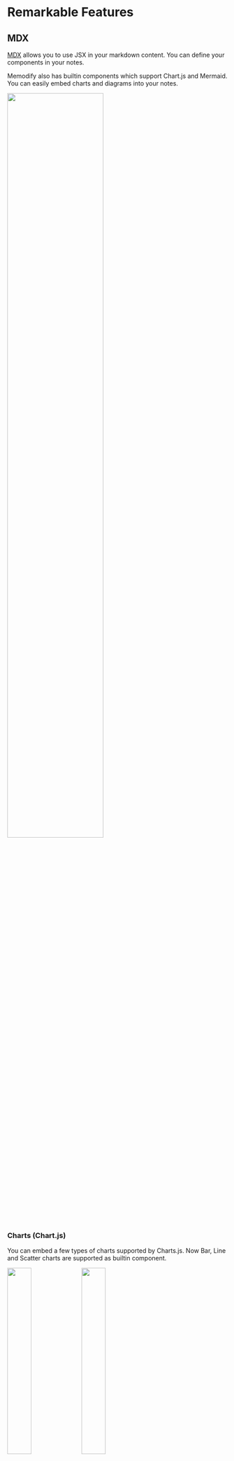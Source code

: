 
# Remarkable Features

## MDX

[MDX](https://mdxjs.com/) allows you to use JSX in your markdown content.
You can define your components in your notes.

Memodify also has builtin components which support Chart.js and Mermaid.
You can easily embed charts and diagrams into your notes.

<img width="66%" src="/mdx.png" />

### Charts (Chart.js)

You can embed a few types of charts supported by Charts.js.
Now Bar, Line and Scatter charts are supported as builtin component.

<div style={{ display: "flex" }}>
  <img width="33%" src="/bar-chart.png" className="rounded" />
  <img width="33%" src="/line-chart.png" className="ml-1 rounded" />
</div>

<details>
  <summary>Bar chart sample</summary>
```jsx
export const width = 256*1.414;
export const height = 256;
export const style = { backgroundColor: "white", padding: "0 4px" }
export const options = {
  responsive: false,
  maintainAspectRatio: false,
  plugins: {
    legend: { position: "bottom" },
    title: { display: true, text: "Chart.js chart" },
  },
}
export const labels = ["January", "February", "March", "April", "May", "June", "July"];
export const barData = {
  labels,
  datasets: [
    {
      label: "Dataset 1",
      data: labels.map(() => Math.random() * 100),
      backgroundColor: "rgba(255, 99, 132, 0.5)",
    },
    {
      label: "Dataset 2",
      data: labels.map(() => Math.random() * 100),
      backgroundColor: "rgba(53, 162, 235, 0.5)",
    },
  ],
};
<chartjs.Bar style={style} width={width} height={height} options={options} data={barData} />
```
</details>

### Diagrams (Mermaid)

You can embed diagrams supported by [Mermaid](https://mermaid.js.org/).

<img width="77%" src="/mermaid-sample.png" className="rounded" />

### Caution

<Chip style={{ backgroundColor: "tomato" }}>Caution</Chip>
When using MDX feature in Memodify, it is important to only use content from trusted
sources. MDX can potentially execute malicious code, known as self-XSS, which can
compromise your device's security. I recommend only using MDX with content that you
have personally created or obtained from a trusted source. Use this feature at your
own risk, and always be vigilant when inputting or importing content into the MDX
editor.

## Math expressions (KaTeX)

You can use [KaTeX](https://katex.org/) to render math expressions.

<img width="77%" src="/katex-sample.png" className="rounded" />

## Syntax Highlighting

Syntax highlighting is supported with [Prism](https://prismjs.com/).
Lots of languages are recognized. Here is [the supported languages](https://prismjs.com/index.html#supported-languages).

````markdown
```javascript
function main() {
  console.log("hello, world.");
}
```
````

````markdown
```yaml
name: Run a workflow
on:
  push:
    branches:
      - master
      - release/[0-9]+\.[0-9]+
env:
  SLACK_CHANNEL: general
```
````

## Palette Interface

### Command palette

You can use command palette with `command + shift + p`.

<img width="66%" src="/focus-command-palette.png" />

### Note palette

You can focus on a note with note palette. It's activated with `command + p`.

<img width="66%" src="/note-palette.png" />

## Per-note encryption

It's supported to encrypt the focused note body.

`crypto:encrypt note body` opens a dialog and you can enter a passphrase.
It converts the body to a JSON object like this.

```javascript
{
  "ciphertext": "dtsLElgKr9p4r5L8xZoiOw==",
  "iv": "5aL3VtMJsSRjrYaJ",
  "salt": "jOV7M/sQcJaxIB3xj+uaYw=="
}
```

`crypto:decrypt note body` decrypt it.

<Chip>Note</Chip> Currenly the preview shows an error like this
because `{...}` is recognized as an MDX expression. I'm going to suppress this in the future.

> 2:15 Could not parse expression with acorn: Unexpected content after expression

## Pomodoro dialog

You can open a pomodoro dialog with `pomodoro:open dialog` palette command.
Start, pause and cancel the timer with the buttons.
Succeeded and canceled pomodoros are recorded for a day.

<img width="48%" src="/pomodoro-dialog-sample.png" className="rounded" />
